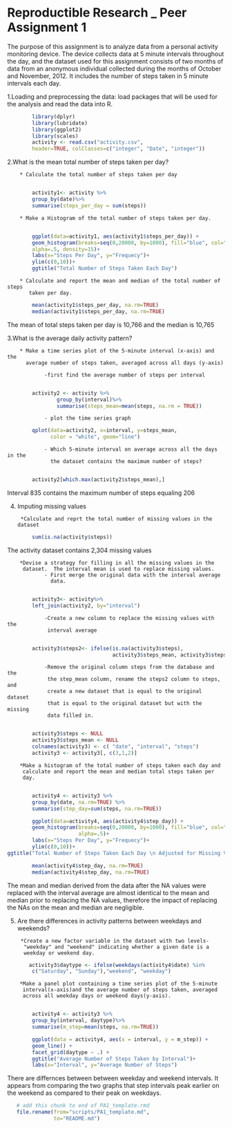 Reproductible Research _ Peer Assignment 1
==========================================

The purpose of this assignment is to analyze data from a personal activity
monitoring device.  The device collects data at 5 minute intervals throughout
the day, and the dataset used for this assignment consists of two months of
data from an anonymous individual collected during the months of October and
November, 2012.  It includes the number of steps taken in 5 minute intervals
each day.

1.Loading and preprocessing the data: load packages that will be used for the 
analysis and read the data into R.

```r
        library(dplyr)
        library(lubridate)
        library(ggplot2)
        library(scales)
        activity <- read.csv("activity.csv", 
        header=TRUE, colClasses=c("integer", "Date", "integer"))
```

2.What is the mean total number of steps taken per day?

        * Calculate the total number of steps taken per day
        
```r
        activity1<- activity %>%
        group_by(date)%>%
        summarise(steps_per_day = sum(steps))
```

        * Make a Histogram of the total number of steps taken per day.
        
```r
        ggplot(data=activity1, aes(activity1$steps_per_day)) + 
        geom_histogram(breaks=seq(0,20000, by=1000), fill="blue", col="black", 
        alpha=.5, density=15)+
        labs(x="Steps Per Day", y="Frequecy")+
        ylim(c(0,10))+
        ggtitle("Total Number of Steps Taken Each Day")
```

        * Calculate and report the mean and median of the total number of steps
           taken per day.
```r
        mean(activity1$steps_per_day, na.rm=TRUE)
        median(activity1$steps_per_day, na.rm=TRUE)
```

The mean of total steps taken per day is 10,766 and the median is 10,765

3.What is the average daily activity pattern?

        * Make a time series plot of the 5-minute interval (x-axis) and the 
          average number of steps taken, averaged across all days (y-axis)
                
                -first find the average number of steps per interval
          
```r
        activity2 <- activity %>%
                group_by(interval)%>%
                summarise(steps_mean=mean(steps, na.rm = TRUE))
```

                - plot the time series graph

```r
        qplot(data=activity2, x=interval, y=steps_mean, 
              color = "white", geom="line")
```

                - Which 5-minute interval on average across all the days in the
                  the dataset contains the maximum number of steps?
                  
```r
        activity2[which.max(activity2$steps_mean),]
```

Interval 835 contains the maximum number of steps equaling 206

4. Imputing missing values

        *Calculate and reprt the total number of missing values in the dataset
        
```r
        sum(is.na(activity$steps))
```
The activity dataset contains 2,304 missing values

        *Devise a strategy for filling in all the missing values in the
         dataset.  The interval mean is used to replace missing values.
                - First merge the original data with the interval average
                  data.
         
```r
        activity3<- activity%>%
        left_join(activity2, by="interval")
```

                -Create a new column to replace the missing values with the 
                 interval average
                 
```r
        activity3$steps2<- ifelse(is.na(activity3$steps), 
                                  activity3$steps_mean, activity3$steps)
```

                -Remove the original column steps from the database and the 
                 the step_mean column, rename the steps2 column to steps, and
                 create a new dataset that is equal to the original dataset
                 that is equal to the original dataset but with the missing 
                 data filled in.
                 
```r
        activity3$steps <- NULL
        activity3$steps_mean <- NULL
        colnames(activity3) <- c( "date", "interval", "steps")
        activity3 <- activity3[, c(3,1,2)]
```

        *Make a histogram of the total number of steps taken each day and
         calculate and report the mean and median total steps taken per
         day.
         
```r
        activity4 <- activity3 %>%
        group_by(date, na.rm=TRUE) %>%
        summarise(step_day=sum(steps, na.rm=TRUE))
```

```r
        ggplot(data=activity4, aes(activity4$step_day)) + 
        geom_histogram(breaks=seq(0,20000, by=1000), fill="blue", col="black", 
                       alpha=.5)+
        labs(x="Steps Per Day", y="Frequecy")+
        ylim(c(0,10))+
ggtitle("Total Number of Steps Taken Each Day \n Adjusted for Missing Values")
```

```r
        mean(activity4$step_day, na.rm=TRUE)
        median(activity4$step_day, na.rm=TRUE)
```

The mean and median derived from the data after the NA values were 
replaced with the interval average are almost identical 
to the mean and median prior to replacing the NA values, 
therefore the impact of replacing the NAs on the mean 
and median are negligible.

5. Are there differences in activity patterns between weekdays and weekends?

        *Create a new factor variable in the dataset with two levels-
         "weekday" and "weekend" indicating whether a given date is a 
         weekday or weekend day.
         
```r
       activity3$daytype <- ifelse(weekdays(activity4$date) %in% 
        c("Saturday", "Sunday"),"weekend", "weekday")
```

        *Make a panel plot containing a time series plot of the 5-minute
         interval(x-axis)and the average number of steps taken, averaged
         across all weekday days or weekend days(y-axis).
         
```r
        activity4 <- activity3 %>%
        group_by(interval, daytype)%>%
        summarise(m_step=mean(steps, na.rm=TRUE))
```

```r
        ggplot(data = activity4, aes(x = interval, y = m_step)) + 
        geom_line() + 
        facet_grid(daytype ~ .) +          
        ggtitle("Average Number of Steps Taken by Interval")+
        labs(x="Interval", y="Average Number of Steps")
```

There are differnces between between weekday and weekend intervals. It 
appears from comparing the two graphs that step intervals peak earlier on the
weekend as compared to their peak on weekdays.

```r
   # add this chunk to end of PA1_template.rmd
   file.rename(from="scripts/PA1_template.md", 
               to="README.md")
```







